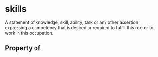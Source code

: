 # skills

A statement of knowledge, skill, ability, task or any other assertion expressing a competency that is desired or required to fulfill this role or to work in this occupation.

## Property of




